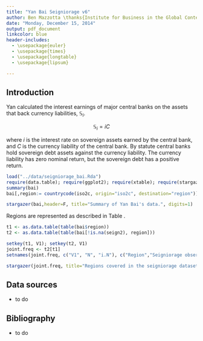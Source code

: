 ```yaml
---
title: "Yan Bai Seigniorage v6"
author: Ben Mazzotta \thanks{Institute for Business in the Global Context, The Fletcher School, Tufts University. 160 Packard Ave, Medford MA 02155 USA.}
date: "Monday, December 15, 2014"
output: pdf_document
linkcolor: blue
header-includes:
  - \usepackage{euler}
  - \usepackage{times}
  - \usepackage{longtable}
  - \usepackage{lipsum}

---
```


## Introduction

Yan calculated the interest earnings of major central banks on the assets that back currency liabilities, $\mathbb{S}_i$.

$$ \mathbb{S}_i = i C $$ 

\ldots where $i$ is the interest rate on sovereign assets earned by the central bank, and $C$ is the currency liability of the central bank. By statute central banks hold sovereign debt assets against the currency liability. The currency liability has zero nominal return, but the sovereign debt has a positive return.



```r
load("../data/seigniorage_bai.Rda")
require(data.table); require(ggplot2); require(xtable); require(stargazer)
summary(bai)
bai[,region:= countrycode(iso2c, origin="iso2c", destination="region")]
```

```r
stargazer(bai,header=F, title="Summary of Yan Bai's data.", digits=1)
```
 
Regions are represented as described in Table \ref{tab:regsumm}.

```r
t1 <- as.data.table(table(bai$region))
t2 <- as.data.table(table(bai[!is.na(seign2), region]))

setkey(t1, V1); setkey(t2, V1)
joint.freq <- t2[t1]
setnames(joint.freq, c("V1", "N", "i.N"), c("Region","Seigniorage observed","Incomplete"))

stargazer(joint.freq, title="Regions covered in the seigniorage dataset", header=F, summary = FALSE, rownames=F, colnames=T, label="tab:regsumm")

```

## Data sources

* to do 

## Bibliography

* to do